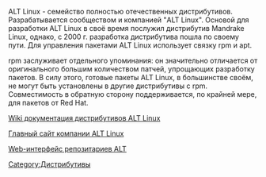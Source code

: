 ALT Linux - семейство полностью отечественных дистрибутивов. Разрабатывается сообществом и компанией "ALT Linux".
Основой для разработки ALT Linux в своё время послужил дистрибутив Mandrake Linux, однако, c 2000 г. разработка дистрибутива пошла по своему пути. Для управления пакетами ALT Linux использует связку rpm и apt. 

rpm заслуживает отдельного упоминания: он значительно отличается от оригинального большим количеством патчей, упрощающих разработку пакетов. В силу этого, готовые пакеты ALT Linux, в большинстве своём, не могут быть установлены в другие дистрибутивы с rpm. Совместимость в обратную сторону поддерживается, по крайней мере, для пакетов от Red Hat.

[http://www.altlinux.org Wiki документация дистрибутивов ALT Linux]

[http://www.altlinux.ru Главный сайт компании ALT Linux]

[http://packages.altlinux.org Web-интерфейс репозитариев ALT]

[[Category:Дистрибутивы]]